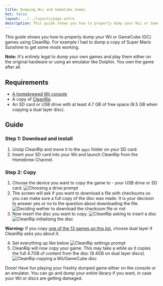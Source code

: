 ```yaml
---
title: Dumping Wii and GameCube Games
hot: false
layout: ../../layouts/page.astro
description: This guide shows you how to properly dump your Wii or GameCube games
---
```



This guide shows you how to properly dump your Wii or GameCube (GC) games using CleanRip. For example I had to dump a copy of Super Mario Sunshine to get some mods working.

<Warning>**Note:** It's entirely legal to dump your own games and play them either on the original hardware or using an emulator like Dolphin. You own the game after all.</Warning>

## Requirements

* <a href="https://wii.guide/" target="_blank">A homebrewed Wii console</a>
* A copy of <a href="https://github.com/emukidid/cleanrip/releases/latest" target="_blank">CleanRip</a>
* An SD card or USB drive with at least 4.7 GB of free space (8.5 GB when copying a dual layer disc).

## Guide

### Step 1: Download and install

1. Unzip CleanRip and move it to the `apps` folder on your SD card.
2. Insert your SD card into your Wii and launch CleanRip from the Homebrew Channel.

### Step 2: Copy

1. Choose the device you want to copy the game to - your USB drive or SD card.
   ![Choosing a drive prompt](/wii-dump-guide/1.png)
2. The screen will ask if you want to download a file with checksums so you can make sure a full copy of the disc was made. It is your decision to answer yes or no to the question about downloading the file.
   ![Deciding wether to download the checksum file or not](/wii-dump-guide/2.png)
3. Now insert the disc you want to copy.
   ![CleanRip asking to insert a disc](/wii-dump-guide/3.png)
   ![CleanRip initialising the disc](/wii-dump-guide/4.png)

<Warning>**Warning:** If you copy <a href="https://wiki.dolphin-emu.org/index.php?title=Category:Dual_Layer_Disc_games" target="_blank">one of the 13 games on this list</a>, choose dual layer if CleanRip asks you about it.</Warning>

4. Set everything up like below
   ![CleanRip settings prompt](/wii-dump-guide/5.png)
5. CleanRip will now copy your game. This may take a while as it copies the full 4.7GB of content from the disc (9.4GB on dual layer discs).
   ![CleanRip copying a Wii/GameCube disc](/wii-dump-guide/6.png)

Done! Have fun playing your freshly dumped game either on the console or an emulator. You can go and dump your entire library if you want, in case your Wii or discs are getting damaged.
